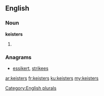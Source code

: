 ==English==

===Noun===
'''keisters'''

# {{plural of|keister}}

===Anagrams===
* [[essikert#English|essikert]], [[strikees#English|strikees]]

[[Category:English plurals]]

[[ar:keisters]]
[[fr:keisters]]
[[ku:keisters]]
[[my:keisters]]